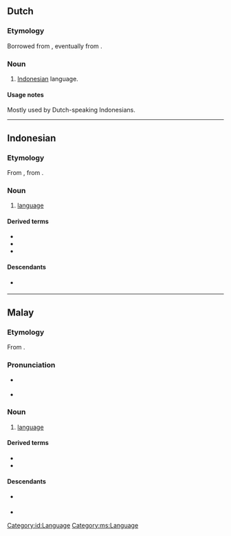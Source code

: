 {{also|Bahasa}}
==Dutch==

===Etymology===
Borrowed from {{bor|nl|id|bahasa}}, eventually from {{der|nl|sa|भाषा||language}}.

===Noun===
{{nl-noun|n|-|-}}

# {{lb|nl|slang}} [[Indonesian]] language.

====Usage notes====
Mostly used by Dutch-speaking Indonesians.

----

==Indonesian==

===Etymology===
From {{etyl|ms|id}} {{m|ms|bahasa}}, from {{etyl|sa|id}} {{m|sa|भाषा||language}}.

===Noun===
{{id-noun}}

# [[language]] {{gloss|system of communication using words or symbols}}

====Derived terms====
* {{l|id|bahasa Indonesia}}
* {{l|id|juru bahasa}}
* {{l|id|pakar bahasa}}

====Descendants====
* {{desc|bor=1|en|Bahasa}} {{i|with Malay {{l|ms|bahasa}}}}

[[Category:id:Language]]

----

==Malay==

===Etymology===
From {{etyl|sa|ms}} {{m|sa|भाषा||language}}.

===Pronunciation===
* {{a|Johor-Selangor}} {{IPA|/bahasə/|lang=ms}}
* {{a|Riau-Lingga}} {{IPA|/bahasa/|lang=ms}}

===Noun===
{{ms-noun|j=بهاس}}

# [[language]] {{gloss|system of communication using words or symbols}}

====Derived terms====
* {{l|ms|bahasa Melayu}}
* {{l|ms|jurubahasa||interpreter}}

====Descendants====
* {{desc|bor=1|en|Bahasa}} {{i|with Indonesian {{l|id|bahasa}}}}
* {{desc|id|bahasa}}

[[Category:ms:Language]]